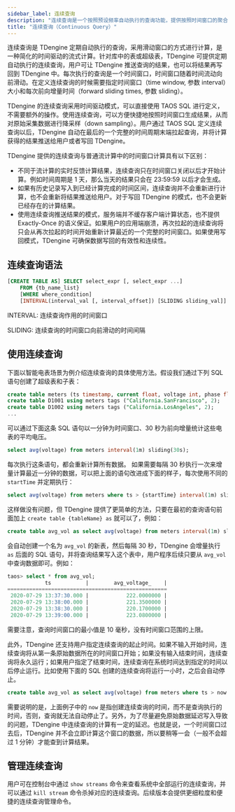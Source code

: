 ```yaml
---
sidebar_label: 连续查询
description: "连续查询是一个按照预设频率自动执行的查询功能，提供按照时间窗口的聚合查询能力，是一种简化的时间驱动流式计算。"
title: "连续查询（Continuous Query）"
---
```


连续查询是 TDengine 定期自动执行的查询，采用滑动窗口的方式进行计算，是一种简化的时间驱动的流式计算。针对库中的表或超级表，TDengine 可提供定期自动执行的连续查询，用户可让 TDengine 推送查询的结果，也可以将结果再写回到 TDengine 中。每次执行的查询是一个时间窗口，时间窗口随着时间流动向前滑动。在定义连续查询的时候需要指定时间窗口（time window, 参数 interval）大小和每次前向增量时间（forward sliding times, 参数 sliding）。

TDengine 的连续查询采用时间驱动模式，可以直接使用 TAOS SQL 进行定义，不需要额外的操作。使用连续查询，可以方便快捷地按照时间窗口生成结果，从而对原始采集数据进行降采样（down sampling）。用户通过 TAOS SQL 定义连续查询以后，TDengine 自动在最后的一个完整的时间周期末端拉起查询，并将计算获得的结果推送给用户或者写回 TDengine。

TDengine 提供的连续查询与普通流计算中的时间窗口计算具有以下区别：

- 不同于流计算的实时反馈计算结果，连续查询只在时间窗口关闭以后才开始计算。例如时间周期是 1 天，那么当天的结果只会在 23:59:59 以后才会生成。
- 如果有历史记录写入到已经计算完成的时间区间，连续查询并不会重新进行计算，也不会重新将结果推送给用户。对于写回 TDengine 的模式，也不会更新已经存在的计算结果。
- 使用连续查询推送结果的模式，服务端并不缓存客户端计算状态，也不提供 Exactly-Once 的语义保证。如果用户的应用端崩溃，再次拉起的连续查询将只会从再次拉起的时间开始重新计算最近的一个完整的时间窗口。如果使用写回模式，TDengine 可确保数据写回的有效性和连续性。

## 连续查询语法

```sql
[CREATE TABLE AS] SELECT select_expr [, select_expr ...]
    FROM {tb_name_list}
    [WHERE where_condition]
    [INTERVAL(interval_val [, interval_offset]) [SLIDING sliding_val]]

```

INTERVAL: 连续查询作用的时间窗口

SLIDING: 连续查询的时间窗口向前滑动的时间间隔

## 使用连续查询

下面以智能电表场景为例介绍连续查询的具体使用方法。假设我们通过下列 SQL 语句创建了超级表和子表：

```sql
create table meters (ts timestamp, current float, voltage int, phase float) tags (location binary(64), groupId int);
create table D1001 using meters tags ("California.SanFrancisco", 2);
create table D1002 using meters tags ("California.LosAngeles", 2);
...
```

可以通过下面这条 SQL 语句以一分钟为时间窗口、30 秒为前向增量统计这些电表的平均电压。

```sql
select avg(voltage) from meters interval(1m) sliding(30s);
```

每次执行这条语句，都会重新计算所有数据。 如果需要每隔 30 秒执行一次来增量计算最近一分钟的数据，可以把上面的语句改进成下面的样子，每次使用不同的 `startTime` 并定期执行：

```sql
select avg(voltage) from meters where ts > {startTime} interval(1m) sliding(30s);
```

这样做没有问题，但 TDengine 提供了更简单的方法，只要在最初的查询语句前面加上 `create table {tableName} as` 就可以了，例如：

```sql
create table avg_vol as select avg(voltage) from meters interval(1m) sliding(30s);
```

会自动创建一个名为 `avg_vol` 的新表，然后每隔 30 秒，TDengine 会增量执行 `as` 后面的 SQL 语句，并将查询结果写入这个表中，用户程序后续只要从 `avg_vol` 中查询数据即可。例如：

```sql
taos> select * from avg_vol;
            ts           |        avg_voltage_    |
===================================================
 2020-07-29 13:37:30.000 |            222.0000000 |
 2020-07-29 13:38:00.000 |            221.3500000 |
 2020-07-29 13:38:30.000 |            220.1700000 |
 2020-07-29 13:39:00.000 |            223.0800000 |
```

需要注意，查询时间窗口的最小值是 10 毫秒，没有时间窗口范围的上限。

此外，TDengine 还支持用户指定连续查询的起止时间。如果不输入开始时间，连续查询将从第一条原始数据所在的时间窗口开始；如果没有输入结束时间，连续查询将永久运行；如果用户指定了结束时间，连续查询在系统时间达到指定的时间以后停止运行。比如使用下面的 SQL 创建的连续查询将运行一小时，之后会自动停止。

```sql
create table avg_vol as select avg(voltage) from meters where ts > now and ts <= now + 1h interval(1m) sliding(30s);
```

需要说明的是，上面例子中的 `now` 是指创建连续查询的时间，而不是查询执行的时间，否则，查询就无法自动停止了。另外，为了尽量避免原始数据延迟写入导致的问题，TDengine 中连续查询的计算有一定的延迟。也就是说，一个时间窗口过去后，TDengine 并不会立即计算这个窗口的数据，所以要稍等一会（一般不会超过 1 分钟）才能查到计算结果。

## 管理连续查询

用户可在控制台中通过 `show streams` 命令来查看系统中全部运行的连续查询，并可以通过 `kill stream` 命令杀掉对应的连续查询。后续版本会提供更细粒度和便捷的连续查询管理命令。
